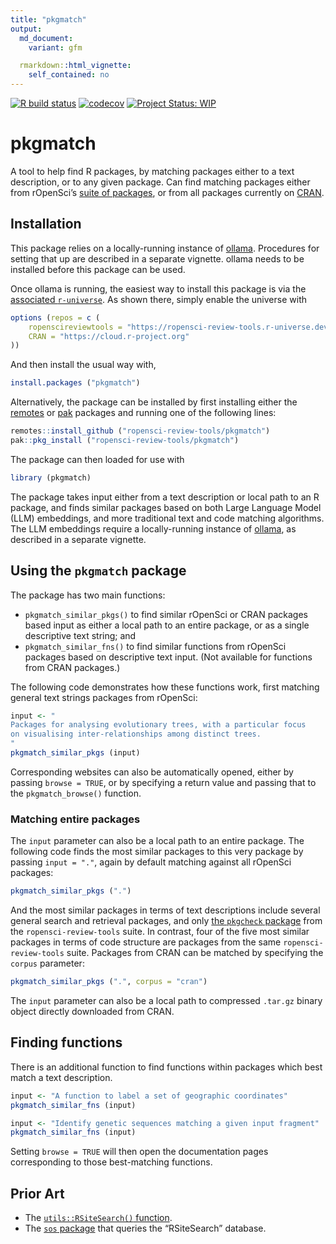 ```yaml
---
title: "pkgmatch"
output:
  md_document:
    variant: gfm

  rmarkdown::html_vignette:
    self_contained: no
---
```


<!-- badges: start -->

[![R build
status](https://github.com/ropensci-review-tools/pkgmatch/workflows/R-CMD-check/badge.svg)](https://github.com/ropensci-review-tools/pkgmatch/actions?query=workflow%3AR-CMD-check)
[![codecov](https://codecov.io/gh/ropensci-review-tools/pkgmatch/branch/main/graph/badge.svg)](https://app.codecov.io/gh/ropensci-review-tools/pkgmatch)
[![Project Status:
WIP](https://www.repostatus.org/badges/latest/wip.svg)](https://www.repostatus.org/#wip)
<!-- badges: end -->

# pkgmatch

A tool to help find R packages, by matching packages either to a text
description, or to any given package. Can find matching packages either from
rOpenSci's [suite of packages](https://ropensci.org/packages), or from all
packages currently on [CRAN](https://cran.r-project.org).

## Installation

This package relies on a locally-running instance of
[ollama](https://ollama.com). Procedures for setting that up are described in a
separate vignette. ollama needs to be installed before this package can be
used.

Once ollama is running, the easiest way to install this package is via the
[associated
`r-universe`](https://ropensci-review-tools.r-universe.dev/ui#builds). As shown
there, simply enable the universe with

```r
options (repos = c (
    ropenscireviewtools = "https://ropensci-review-tools.r-universe.dev",
    CRAN = "https://cloud.r-project.org"
))
```

And then install the usual way with,

```r
install.packages ("pkgmatch")
```

Alternatively, the package can be installed by first installing either the
[remotes](https://remotes.r-lib.org) or [pak](https://pak.r-lib.org/) packages
and running one of the following lines:


```r
remotes::install_github ("ropensci-review-tools/pkgmatch")
pak::pkg_install ("ropensci-review-tools/pkgmatch")
```

The package can then loaded for use with

```r
library (pkgmatch)
```

The package takes input either from a text description or local path to an R
package, and finds similar packages based on both Large Language Model (LLM)
embeddings, and more traditional text and code matching algorithms. The LLM
embeddings require a locally-running instance of [ollama](https://ollama.com),
as described in a separate vignette.

## Using the `pkgmatch` package

The package has two main functions:

- `pkgmatch_similar_pkgs()` to find similar rOpenSci or CRAN packages based input as
either a local path to an entire package, or as a single descriptive text
string; and
- `pkgmatch_similar_fns()` to find similar functions from rOpenSci packages based
on descriptive text input. (Not available for functions from CRAN packages.)

The following code demonstrates how these functions work, first matching
general text strings packages from rOpenSci:

```r
input <- "
Packages for analysing evolutionary trees, with a particular focus
on visualising inter-relationships among distinct trees.
"
pkgmatch_similar_pkgs (input)
```

Corresponding websites can also be automatically opened, either by passing
`browse = TRUE`, or by specifying a return value and passing that to the
`pkgmatch_browse()` function.

### Matching entire packages

The `input` parameter can also be a local path to an entire package. The
following code finds the most similar packages to this very package by passing
`input = "."`, again by default matching against all rOpenSci packages:

```r
pkgmatch_similar_pkgs (".")
```

And the most similar packages in terms of text descriptions include several
general search and retrieval packages, and only [the `pkgcheck`
package](https://github.com/ropensci-review-tools/pkgcheck) from the
`ropensci-review-tools` suite. In contrast, four of the five most similar
packages in terms of code structure are packages from the same
`ropensci-review-tools` suite. Packages from CRAN can be matched by specifying
the `corpus` parameter:

```r
pkgmatch_similar_pkgs (".", corpus = "cran")
```

The `input` parameter can also be a local path to compressed `.tar.gz` binary
object directly downloaded from CRAN.

## Finding functions

There is an additional function to find functions within packages which best
match a text description.


```r
input <- "A function to label a set of geographic coordinates"
pkgmatch_similar_fns (input)
```

```r
input <- "Identify genetic sequences matching a given input fragment"
pkgmatch_similar_fns (input)
```

Setting `browse = TRUE` will then open the documentation pages corresponding to
those best-matching functions.

## Prior Art

- The [`utils::RSiteSearch()`
function](https://stat.ethz.ch/R-manual/R-devel/library/utils/html/RSiteSearch.html).
- The [`sos` package](https://github.com/sbgraves237/sos) that queries the
"RSiteSearch" database.
